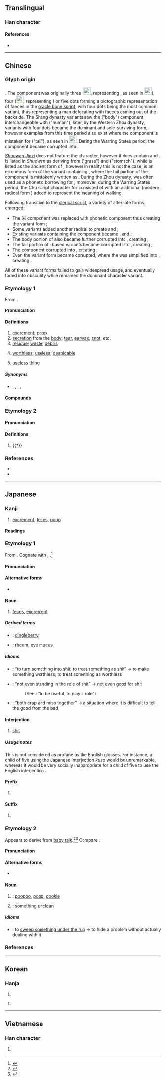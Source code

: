 {{character info}}
==Translingual==

===Han character===
{{Han char|rn=44|rad=尸|as=06|sn=9|four=77294|canj=SFD|ids=⿸尸米}}

====References====
* {{Han ref|kx=0301.250|dkj=07689|dj=0598.150|hdz=20973.060|uh=5C4E|ud=23630|bh=ABCB|bd=43979}}

----

==Chinese==
{{zh-forms|alt=𦳊,宩,𡱁,𡲑,𡲔,𡲖,𥺶,𥻐}}

===Glyph origin===
{{Han etym}}
{{Han compound|尸|米|ls=ic|ls2=psc|c1=p|c2=s|t1=body|t2=rice}}. The {{zh-l|*米}} component was originally three ([[File:小-oracle.svg|23px]], representing {{zh-l|*小}}, as seen in [[File:屎-oracle-2.svg|23px]]), four ([[File:少-oracle.svg|23px]], representing {{zh-l|*少}}) or five dots forming a pictographic representation of faeces in the [[oracle bone script]], with four dots being the most common variant, thus representing a man defecating with faeces coming out of the backside. The Shang dynasty variants saw the {{zh-l|*尸}} ("body") component interchangeable with {{zh-l|*人}} ("human"); later, by the Western Zhou dynasty, {{zh-l|*尸}} variants with four dots became the dominant and sole-surviving form, however examples from this time period also exist where the {{zh-l|*尸}} component is mistaken for {{zh-l|*尾}} ("tail"), as seen in [[File:屎-bronze-3.svg|23px]]. During the Warring States period, the {{zh-l|*少}} component became corrupted into {{zh-l|*米}}.

''[[w:Shuowen Jiezi|Shuowen Jiezi]]'' does not feature the {{lang|zh|屎}} character, however it does contain {{zh-l|𦳊}} and {{zh-l|*𡕝}}. {{zh-l|*𦳊}} is listed in ''Shuowen'' as deriving from {{zh-l|*艸}} ("grass") and {{zh-l|*胃}} ("stomach"), while {{zh-l|*𡲴}} is listed as the ancient form of {{zh-l|*徙|migration}}, however in reality this is not the case; {{lang|zh|𡲴}} is an erroneous form of the {{lang|zh|屎}} variant containing {{zh-l|*尾}}, where the tail portion of the {{zh-l|*尾}} component is mistakenly written as {{zh-l|*火}}. During the Zhou dynasty, {{lang|zh|屎}} was often used as a phonetic borrowing for {{och-l|徙}}; moreover, during the Warring States period, the Chu script character for {{zh-l|徙}} consisted of {{lang|zh|屎}} with an additional {{zh-l|*辵}} (modern radical form {{zh-l|*辶}}) added to represent the meaning of walking.

Following transition to the [[clerical script]], a variety of alternate forms emerged:
*The 米 component was replaced with phonetic component {{och-l|矢}} thus creating the variant form {{zh-l|𡱁}};
*Some variants added another {{zh-l|*米}} radical to create {{zh-l|𥻐}} and {{zh-l|𥺶}};
*Existing variants containing the {{zh-l|*尾}} component became {{lang|zh|[[𡲔]]}}, {{lang|zh|[[𡱵]]}} and {{zh-l|𡲔}};
*The body portion of {{zh-l|𡲴}} also became further corrupted into {{zh-l|夂}}, creating {{zh-l|𡕝}};
*The tail portion of {{zh-l|*尾}}-based variants became corrupted into {{zh-l|巛}}, creating {{zh-l|𡲑}};
*The {{zh-l|*尸}} component corrupted into {{zh-l|*广}}, creating {{zh-l|𢈍}};
*Even the variant form {{lang|zh|𢈍}} became corrupted, where the {{zh-l|*广}} was simplified into {{zh-l|*宀}}, creating {{zh-l|*宩}}.
All of these variant forms failed to gain widespread usage, and eventually faded into obscurity while {{lang|zh|屎}} remained the dominant character variant.

===Etymology 1===
From {{inh|zh|sit-pro|*kləj||excrement}}.

====Pronunciation====
{{zh-pron
|m=shǐ
|m-s=si3
|dg=сы2
|c=si2
|g=si3
|h=pfs=sṳ́;gd=si3
|j=si2
|mb=sǐ
|md=sāi
|mn=sái/xm,zz:sí/qz:sír/tw:sú
|mn_note=sái - vernacular; sí/sír/sú - literary
|mn-t=sai2
|w=2sr
|x=shr3
|mc=2
|oc=1,1
|cat=n
}}

====Definitions====
{{zh-hanzi}}

# [[excrement]]; [[poop]] {{zh-mw|m:坨|c:篤|c:坺}}
# [[secretion]] from the [[body]]; [[tear]], [[earwax]], [[snot]], etc.
# [[residue]]; [[waste]]; [[debris]]
# {{lb|zh|vulgar}} [[worthless]]; [[useless]]; [[despicable]]
# {{lb|zh|vulgar}} [[useless]] [[thing]]

=====Synonyms=====
* {{sense|excrement}} {{zh-l|糞}}, {{zh-l|大便}}, {{zh-l|糞便}}, {{q|Cantonese}} {{zh-l|茄|tr=ke1}}, {{q|Wu}} {{zh-l|惡|tr=-}}

====Compounds====
{{zh-der|一垺屎|一礐屎|一粒老鼠屎，壞了一鍋粥|半桶屎|厚屎|厚屎尿|厚話屎|好好鱟刣甲屎那流|家己捧屎抹面|屎|屎堆|屎尾|屎尿|屎㞎㞎|屎忽|屎忽鬼|屎桮齒|屎桶|屎殼郎|屎盎|屎礐仔|屎礐仔蟲|屎窟|屎缸蟲|屙屎|慢牛厚屎尿|懶人多屎尿|拉屎|拖屎連|搞屎棍|搦屎搦尿|擔屎|攝屎|放屎|桌頂食飯，桌跤放屎|流目屎|滲屎|滲屎尿|漚屎面|激屎|火屎|炭屎|牛屎色|牛屎鳥仔|牛屎龜|狗屎|狗改不了吃屎|生狂狗食無屎|生雞卵無，放雞屎有|疶屎|目屎|目屎膏|眼屎|瞪屎|老鼠屎|耳屎|胡蠅屎痣|胡蠅舞屎桮|落屎|落屎星|落屎馬|薰屎|話屎|雞屎落塗，也有三寸煙|雞屎運|鼻屎|鼻屎膏|一把屎，一把尿|不拉屎的|乾屎橛|占著茅坑不拉屎|吃了蜜蜂兒屎似的|嘴吃屎|好鞋不踏臭屎|屎棋|屎滾尿流|屎盆子|屎蚵蜋|屎蛋|屎頭巾|拉硬屎|攬狗屎|燥屎|狗吃屎|狗吃熱屎|狗屎堆|狗攬三堆屎|道在屎溺|阿屎|雞屎藤|鳥不生蛋，狗不拉屎|攪屎棍|屎塔}}

===Etymology 2===
{{rfe|zh}}

====Pronunciation====
{{zh-pron
|m=xī
|c=hei1
|mc=1
|oc=2,2
|cat=v
}}

====Definitions====
{{zh-hanzi}}

# {{†}} {{zh-only|殿屎|to groan}}

===References===
* {{R:twedu|A01086}}
* {{R:yue:Hanzi|屎}}

----

==Japanese==

===Kanji===
{{ja-kanji|grade=|rs=尸06}}

# [[excrement]], [[feces]], [[poop]]

====Readings====
{{ja-readings
|goon=し
|kanon=し
|kun=くそ-, ばば-
}}

===Etymology 1===
{{ja-kanjitab|yomi=k|くそ}}
From {{inh|ja|jpx-pro|*kuso}}. Cognate with {{m|ja|臭い|tr=kusai||stinky, smelly}}, {{m|ja|腐る|tr=kusaru||to rot, to become stinky}}.<ref name="KDJ">{{R:Kokugo Dai Jiten}}</ref>

====Pronunciation====
{{ja-pron|yomi=k|くそ|acc=2|dev=1|acc_ref=DJR,NHK}}

====Alternative forms====
* {{l|ja|糞}}

====Noun====
{{ja-noun|くそ}}

# {{lb|ja|colloquial|sort=くそ}} [[feces]], [[excrement]]

=====Derived terms=====
{{der-top}}
* {{ja-r|屎っ垂れ|くそったれ}}: [[dingleberry]] {{qualifier|vulgar epithet}}
* {{ja-r|目屎|めくそ}}: [[rheum]], [[eye]] [[mucus]]
{{der-bottom}}

=====Idioms=====
{{der-top|Idioms}}
* {{ja-r|屎にする|くそ に する}}: “to turn something into shit; to treat something as shit” → to make something worthless; to treat something as worthless
* {{ja-r|屎の役にも立たぬ|くそ の やく に も たたぬ}}: “not even standing in the role of shit” → not even good for shit
*: (See {{ja-r|役に立つ|やく に たつ}}: “to be useful, to play a role”)
* {{ja-r|屎も味噌も一緒|くそ も みそ も いっしょ}}: “both crap and miso together” → a situation where it is difficult to tell the good from the bad
{{der-bottom}}

====Interjection====
{{ja-pos|interjection|くそ}}

# {{lb|ja|sort=くそ|expletive}} [[shit]]

=====Usage notes=====
This is not considered as profane as the English glosses. For instance, a child of five using the Japanese interjection ''kuso'' would be unremarkable, whereas it would be very socially inappropriate for a child of five to use the English interjection {{m|en|shit}}.

====Prefix====
{{ja-pos|prefix|くそ}}

# {{non-gloss definition|A [[derogatory]] prefix.}}
#: {{ja-usex|'''屎'''爺い|'''くそ'''じじい|'''crappy''' old man}}

====Suffix====
{{ja-pos|suffix|くそ}}

# {{non-gloss definition|A [[derogatory]] [[emphasis|emphasizing]] suffix.}}
#: {{ja-usex|下手'''屎'''|へた'''くそ'''|'''crappy''' bad at something; to be '''shit''' at doing something}}
#: {{ja-usex|襤褸'''屎'''|ぼろ'''くそ'''|broken down '''for shit''', raggedy-'''ass'''}}

===Etymology 2===
{{ja-kanjitab|yomi=k|ばば}}
Appears to derive from [[baby talk]].<ref name="KDJ">{{R:Kokugo Dai Jiten}}</ref><ref name="DJR">{{R:Daijirin}}</ref> Compare {{cog|en|poopoo}}.

====Pronunciation====
{{ja-pron|yomi=k|ばば|acc=0|acc_ref=DJR|acc2=2|acc2_ref=DJR}}

====Alternative forms====
* {{l|ja|糞}}

====Noun====
{{ja-noun|ばば}}

# {{qualifier|children's word}}: [[poopoo]], [[poop]], [[dookie]]
# {{qualifier|children's word}}: something [[unclean]]

=====Idioms=====
{{der-top|Idioms}}
* {{ja-r|猫屎する|ねこばばする}}: to [[sweep something under the rug]] → to hide a problem without actually dealing with it {{qualifier|from how a cat will bury its poop}}
{{der-bottom}}

===References===
<references/>

----

==Korean==

===Hanja===
{{ko-hanja|똥|시}}

# {{hanja form of|시|[[feces]], [[excrement]]}}

{{ko-hanja|끙끙거리다|끙끙거릴|히}}

# {{rfdef|ko|sort=尸06}}

----

==Vietnamese==

===Han character===
{{vi-readings|reading=thỉ, xái|rs=尸06}}

# {{rfdef|vi|sort=尸06}}